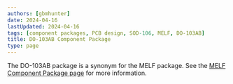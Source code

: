 ```yaml
---
authors: [gbmhunter]
date: 2024-04-16
lastUpdated: 2024-04-16
tags: [component packages, PCB design, SOD-106, MELF, DO-103AB]
title: DO-103AB Component Package
type: page
---
```


The DO-103AB package is a synonym for the MELF package. See the [MELF Component Package page](/pcb-design/component-packages/melf-component-package/) for more information.
